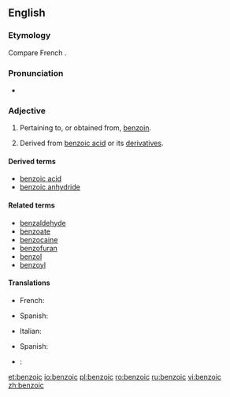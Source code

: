 ==English==

===Etymology===
Compare French {{term|benzoïque|lang=fr}}.

===Pronunciation===
* {{audio|en-us-benzoic.ogg|Audio (US)|lang=en}}

===Adjective===
{{en-adj|-}}

# Pertaining to, or obtained from, [[benzoin]].
# {{context|organic chemistry|lang=en}} Derived from [[benzoic acid]] or its [[derivative]]s.

====Derived terms====
* [[benzoic acid]]
* [[benzoic anhydride]]

====Related terms====
* [[benzaldehyde]]
* [[benzoate]]
* [[benzocaine]]
* [[benzofuran]]
* [[benzol]]
* [[benzoyl]]

====Translations====
{{trans-top|pertaining to, or obtained from, benzoin}}
* French: {{t+|fr|benzoïque}}
{{trans-mid}}
* Spanish: {{t|es|benzoico}}
{{trans-bottom}}

{{trans-top|derived from benzoic acid or its derivatives}}
* Italian: {{t+|it|benzoico}}
{{trans-mid}}
* Spanish: {{t|es|benzoico}}
{{trans-bottom}}

{{checktrans-top|derived from benzoic acid or its derivatives}}
{{trans-mid}}
* {{ttbc|pt}}: {{t|pt|benzóico}}
{{trans-bottom}}

[[et:benzoic]]
[[io:benzoic]]
[[pl:benzoic]]
[[ro:benzoic]]
[[ru:benzoic]]
[[vi:benzoic]]
[[zh:benzoic]]